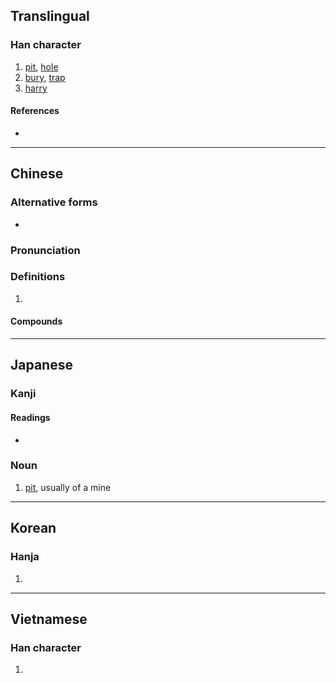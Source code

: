 {{character info/new}}
{{also|阬}}
==Translingual==

===Han character===
{{Han char|rn=32|rad=土|as=04|sn=7|four=40117|canj=GYHN|ids=⿰土亢}}

# [[pit]], [[hole]]
# [[bury]], [[trap]]
# [[harry]]

====References====
* {{Han ref|kx=0226.010|dkj=04932|dj=0460.080|hdz=10426.090|uh=5751|ud=22353|bh=A77C|bd=42876}}

----

==Chinese==
{{zh-forms}}

===Alternative forms===
* {{l|zh|阬}}

===Pronunciation===
{{zh-pron
|m=kēng
|ma=zh-keng.ogg
|c=haang1
|h=pfs=hâng
|md=
|mn=qz,xm,zz:kheng/qz,tw,xm:khiⁿ/kh,zz:kheⁿ
|mn_note=kheng - literary; khiⁿ/kheⁿ - vernacular
|w=
|mc=y
|oc=y
|cat=
}}

===Definitions===
{{zh-hanzi}}

# {{rfdef|lang=zh}}

====Compounds====
{{zh-der|坑道|坑害|坑井|坑坑坎坎|坑蒙|坑蒙拐騙|坑木|坑騙|坑人|坑洼|坑子|屎坑|陷坑|饢坑}}

----

==Japanese==

===Kanji===
{{ja-kanji|grade=c|rs=土04}}

====Readings====
{{ja-kanjitab|こう|yomi=o}}
* {{ja-readings|goon=[[きょう]] (kyō) {{non-joyo-reading}}|kanon=[[こう]] (kō)|kun=[[あな]] (ana), [[あなにする]] (ananisuru)}}

===Noun===
{{ja-noun|こう}}

# [[pit]], usually of a mine

----

==Korean==

===Hanja===
{{ko-hanja|hangeul=갱|rv=gaeng|mr=kaeng}}

# {{defn|lang=ko|sort=土04}}

----

==Vietnamese==

===Han character===
{{vi-hantu|[[khanh]], [[ganh]]|rs=土04}}

# {{defn|lang=vi|sort=土04}}